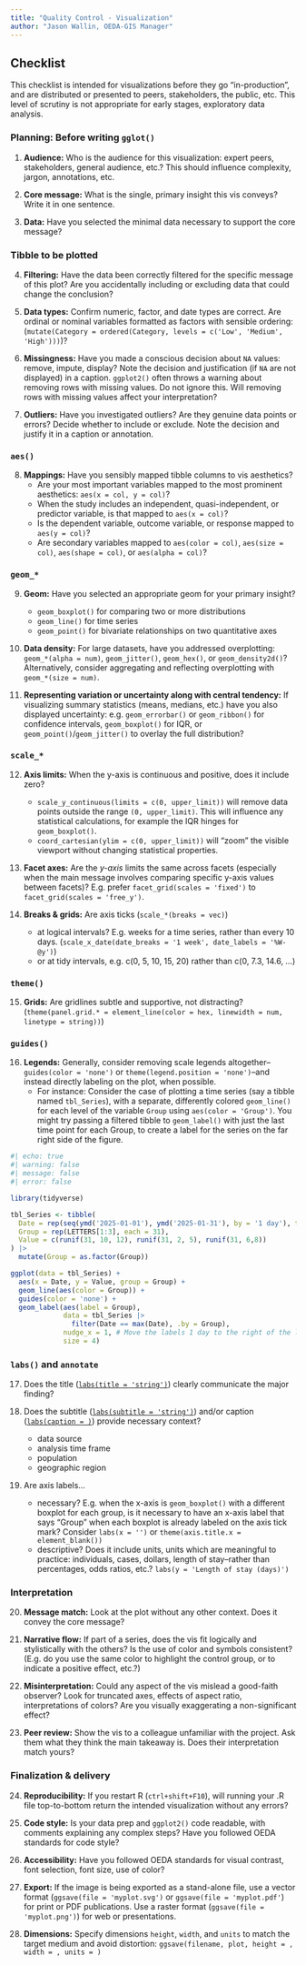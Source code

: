 ```yaml
---
title: "Quality Control - Visualization"
author: "Jason Wallin, OEDA-GIS Manager"
---
```

  
## Checklist

This checklist is intended for visualizations before they go "in-production", and are distributed or presented to peers, stakeholders, the public, etc. This level of scrutiny is not appropriate for early stages, exploratory data analysis.

### Planning: Before writing `gglot()`

(@) **Audience:** Who is the audience for this visualization: expert peers, stakeholders, general audience, etc.? This should influence complexity, jargon, annotations, etc. 

(@) **Core message:** What is the single, primary insight this vis conveys? Write it in one sentence. 

(@) **Data:** Have you selected the minimal data necessary to support the core message?

### Tibble to be plotted

(@) **Filtering:** Have the data been correctly filtered for the specific message of this plot? Are you accidentally including or excluding data that could change the conclusion?

(@) **Data types:** Confirm numeric, factor, and date types are correct. Are ordinal or nominal variables formatted as factors with sensible ordering: (`mutate(Category = ordered(Category, levels = c('Low', 'Medium', 'High')))`)? 

(@) **Missingness:** Have you made a conscious decision about `NA` values: remove, impute, display? Note the decision and justification (if `NA` are not displayed) in a caption. `ggplot2()` often throws a warning about removing rows with missing values. Do not ignore this. Will removing rows with missing values affect your interpretation?

(@) **Outliers:** Have you investigated outliers? Are they genuine data points or errors? Decide whether to include or exclude. Note the decision and justify it in a caption or annotation.


### `aes()`

(@) **Mappings:** Have you sensibly mapped tibble columns to vis aesthetics?
    * Are your most important variables mapped to the most prominent aesthetics: `aes(x = col, y = col)`?
    * When the study includes an independent, quasi-independent, or predictor variable, is that mapped to `aes(x = col)`?
    * Is the dependent variable, outcome variable, or response mapped to `aes(y = col)`?
    * Are secondary variables mapped to `aes(color = col)`, `aes(size = col)`, `aes(shape = col)`, or `aes(alpha = col)`?

### `geom_*`

(@) **Geom:** Have you selected an appropriate geom for your primary insight?
    * `geom_boxplot()` for comparing two or more distributions
    * `geom_line()` for time series
    * `geom_point()` for bivariate relationships on two quantitative axes

(@) **Data density:** For large datasets, have you addressed overplotting: `geom_*(alpha = num)`, `geom_jitter()`, `geom_hex()`, or `geom_density2d()`? Alternatively, consider aggregating and reflecting overplotting with `geom_*(size = num)`.

(@) **Representing variation or uncertainty along with central tendency:** If visualizing summary statistics (means, medians, etc.) have you also displayed uncertainty: e.g. `geom_errorbar()` or `geom_ribbon()` for confidence intervals, `geom_boxplot()` for IQR, or `geom_point()`/`geom_jitter()` to overlay the full distribution?

### `scale_*`

(@) **Axis limits:** When the y-axis is continuous and positive, does it include zero?
    * `scale_y_continuous(limits = c(0, upper_limit))` will remove data points outside the range `(0, upper_limit)`. This will influence any statistical calculations, for example the IQR hinges for `geom_boxplot()`.
    * `coord_cartesian(ylim = c(0, upper_limit))` will "zoom" the visible viewport without changing statistical properties.
    
(@) **Facet axes:** Are the *y-axis* limits the same across facets (especially when the main message involves comparing specific y-axis values between facets)? E.g. prefer `facet_grid(scales = 'fixed')` to `facet_grid(scales = 'free_y')`.

(@) **Breaks & grids:** Are axis ticks (`scale_*(breaks = vec)`)
    * at logical intervals? E.g. weeks for a time series, rather than every 10 days. (`scale_x_date(date_breaks = '1 week', date_labels = '%W-@y')`)
    * or at tidy intervals, e.g. c(0, 5, 10, 15, 20) rather than c(0, 7.3, 14.6, ...)

### `theme()`

(@) **Grids:** Are gridlines subtle and supportive, not distracting? (`theme(panel.grid.* = element_line(color = hex, linewidth = num, linetype = string))`)

### `guides()`

(@) **Legends:** Generally, consider removing scale legends altogether--`guides(color = 'none')` or `theme(legend.position = 'none')`--and instead directly labeling on the plot, when possible.
    * For instance: Consider the case of plotting a time series (say a tibble named `tbl_Series`), with a separate, differently colored `geom_line()` for each level of the variable `Group` using `aes(color = 'Group')`. You might try passing a filtered tibble to `geom_label()` with just the last time point for each Group, to create a label for the series on the far right side of the figure.
    
```r
#| echo: true
#| warning: false
#| message: false
#| error: false

library(tidyverse)

tbl_Series <- tibble(
  Date = rep(seq(ymd('2025-01-01'), ymd('2025-01-31'), by = '1 day'), times = 3),
  Group = rep(LETTERS[1:3], each = 31),
  Value = c(runif(31, 10, 12), runif(31, 2, 5), runif(31, 6,8))
) |>
  mutate(Group = as.factor(Group))

ggplot(data = tbl_Series) +
  aes(x = Date, y = Value, group = Group) +
  geom_line(aes(color = Group)) +
  guides(color = 'none') +
  geom_label(aes(label = Group),
             data = tbl_Series |>
               filter(Date == max(Date), .by = Group),
             nudge_x = 1, # Move the labels 1 day to the right of the last date in each series
             size = 4)

```

### `labs()` and `annotate`

(@) Does the title ([`labs(title = 'string')`](https://ggplot2.tidyverse.org/reference/annotate.html)) clearly communicate the major finding?

(@) Does the subtitle ([`labs(subtitle = 'string')`](https://ggplot2.tidyverse.org/reference/annotate.html)) and/or caption ([`labs(caption = )`](https://ggplot2.tidyverse.org/reference/annotate.html)) provide necessary context?
    * data source
    * analysis time frame
    * population
    * geographic region

(@) Are axis labels...
    * necessary? E.g. when the x-axis is `geom_boxplot()` with a different boxplot for each group, is it necessary to have an x-axis label that says "Group" when each boxplot is already labeled on the axis tick mark? Consider `labs(x = '')` or `theme(axis.title.x = element_blank())`
    * descriptive? Does it include units, units which are meaningful to practice: individuals, cases, dollars, length of stay--rather than percentages, odds ratios, etc.? `labs(y = 'Length of stay (days)')`

### Interpretation

(@) **Message match:** Look at the plot without any other context. Does it convey the core message?

(@) **Narrative flow:** If part of a series, does the vis fit logically and stylistically with the others? Is the use of color and symbols consistent? (E.g. do you use the same color to highlight the control group, or to indicate a positive effect, etc.?)

(@) **Misinterpretation:** Could any aspect of the vis mislead a good-faith observer? Look for truncated axes, effects of aspect ratio, interpretations of colors? Are you visually exaggerating a non-significant effect?

(@) **Peer review:** Show the vis to a colleague unfamiliar with the project. Ask them what they think the main takeaway is. Does their interpretation match yours?

### Finalization & delivery

(@) **Reproducibility:** If you restart R (`ctrl+shift+F10`), will running your .R file top-to-bottom return the intended visualization without any errors?

(@) **Code style:** Is your data prep and `ggplot2()` code readable, with comments explaining any complex steps? Have you followed OEDA standards for code style?

(@) **Accessibility:** Have you followed OEDA standards for visual contrast, font selection, font size, use of color?

(@) **Export:** If the image is being exported as a stand-alone file, use a vector format (`ggsave(file = 'myplot.svg')` or `ggsave(file = 'myplot.pdf'`) for print or PDF publications. Use a raster format (`ggsave(file = 'myplot.png')`) for web or presentations.

(@) **Dimensions:** Specify dimensions `height`, `width`, and `units` to match the target medium and avoid distortion:  `ggsave(filename, plot, height = , width = , units = )`